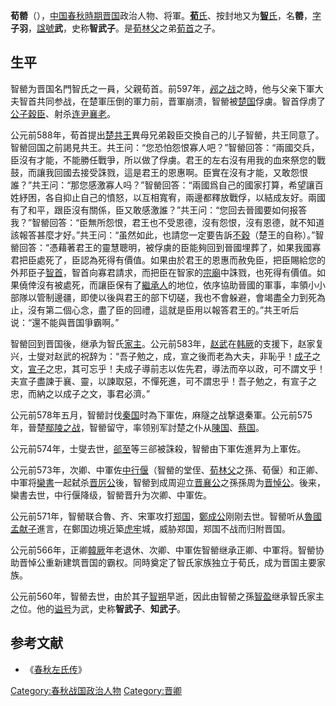 {{Infobox 先秦人物
|名稱=荀罃
|別稱=智武子、知武子
|姓=
|氏=荀氏、[[知氏|知氏]]（或智氏）
|名=罃
|字=子羽
|別名=智罃、知罃
|別字=
|諡號=武
|時代=[[春秋時代|春秋時代]]
|國家=晉國
|官位=[[晋国|晋国]]下军佐（公元前578年五月）<br />晋国上軍佐（公元前574年）<br />晉國次卿、中軍佐（公元前573年）<br />晉國正卿、中軍將（公元前566年）
|爵位=
|出生日期=不明
|逝世日期=公元前560年
|父=[[荀首|荀首]]
|母=
|正妻=
|妾=
|夫=
|子女=[[荀朔|荀朔]]（又名知朔）
}}

'''荀罃'''（{{bd|？||前560年||catIdx=X}}），[[中国|中国]][[春秋時期|春秋時期]][[晋国|晋国]]政治人物、将軍。[[荀氏|'''荀'''氏]]、按封地又为[[智氏|'''智'''氏]]，名'''罃'''，[[表字|字]]'''子羽'''，[[諡號|諡號]]'''武'''，史称'''智武子'''。是[[荀林父|荀林父]]之弟[[荀首|荀首]]之子。

==生平==
智罃为晋国名門智氏之一員，父親荀首。前597年，[[邲之战|邲之战]]之時，他与父亲下軍大夫智首共同参战，在楚軍压倒的軍力前，晋軍崩溃，智罃被[[楚国|楚国]]俘虜。智首俘虏了[[公子穀臣|公子穀臣]]、射杀[[连尹襄老|连尹襄老]]。

公元前588年，荀首提出[[楚共王|楚共王]]異母兄弟穀臣交換自己的儿子智罃，共王同意了。智罃回国之前謁見共王。共王问：“您恐怕怨恨寡人吧？”智罃回答：“兩國交兵，臣沒有才能，不能勝任戰爭，所以做了俘虜。君王的左右沒有用我的血來祭您的戰鼓，而讓我回國去接受誅戮，這是君王的恩惠啊。臣實在沒有才能，又敢怨恨誰？”共王问：“那您感激寡人吗？”智罃回答：“兩國爲自己的國家打算，希望讓百姓紓困，各自抑止自己的憤怒，以互相寬宥，兩邊都釋放戰俘，以結成友好。兩國有了和平，跟臣沒有關係，臣又敢感激誰？”共王问：“您回去晉國要如何报答我？”智罃回答：“臣無所怨恨，君王也不受恩德，沒有怨恨，沒有恩德，就不知道該報答甚麼才好。”共王问：“虽然如此，也請您一定要告訴[[不穀|不穀]]（楚王的自称）。”智罃回答：“憑藉著君王的靈慧聰明，被俘虜的臣能夠回到晉國埋葬了，如果我國寡君把臣處死了，臣認為死得有價值。如果由於君王的恩惠而赦免臣，把臣賜給您的外邦臣子[[智首|智首]]，智首向寡君請求，而把臣在智家的[[宗廟|宗廟]]中誅戮，也死得有價值。如果僥倖沒有被處死，而讓臣保有了[[繼承人|繼承人]]的地位，依序協助晉國的軍事，率領小小部隊以管制邊疆，即使以後與君王的部下切磋，我也不會躲避，會竭盡全力到死為止，沒有第二個心念，盡了臣的回禮，這就是臣用以報答君王的。”共王听后说：“還不能與晋国爭霸啊。”

智罃回到晋国後，继承为智氏[[家主|家主]]。公元前583年，[[赵武|赵武]]在[[韩厥|韩厥]]的支援下，赵家复兴，士燮对赵武的祝辞为：“吾子勉之，成，宣之後而老為大夫，非恥乎！[[趙衰|成子]]之文，[[趙盾|宣子]]之忠，其可忘乎！夫成子導前志以佐先君，導法而卒以政，可不謂文乎！夫宣子盡諫于襄、靈，以諫取惡，不憚死進，可不謂忠乎！吾子勉之，有宣子之忠，而納之以成子之文，事君必濟。”

公元前578年五月，智罃討伐[[秦国|秦国]]时為下軍佐，麻隧之战撃退秦軍。公元前575年，晉楚[[鄢陵之战|鄢陵之战]]，智罃留守，率领别军討楚之仆从[[陳国|陳国]]、[[蔡国|蔡国]]。

公元前574年，士燮去世，[[郤至|郤至]]等三郤被誅殺，智罃由下軍佐進昇为上軍佐。

公元前573年，次卿、中軍佐[[中行偃|中行偃]]（智罃的堂侄、[[荀林父|荀林父]]之孫、荀偃）和正卿、中軍将[[欒書|欒書]]一起弑杀[[晋厉公|晋厉公]]後，智罃到成周迎立[[晋襄公|晋襄公]]之孫孫周为[[晋悼公|晋悼公]]。後来，欒書去世，中行偃降级，智罃晋升为次卿、中軍佐。

公元前571年，智罃联合魯、齐、宋軍攻打[[郑国|郑国]]，[[鄭成公|鄭成公]]刚刚去世。智罃听从[[魯國|魯國]][[孟献子|孟献子]]進言，在鄭国边境近築[[虎牢|虎牢]]城，威胁郑国，郑国不战而归附晋国。

公元前566年，正卿[[韓厥|韓厥]]年老退休、次卿、中軍佐智罃继承正卿、中軍将。智罃协助晋悼公重新建筑晋国的霸权。同時奠定了智氏家族独立于荀氏，成为晋国主要家族。

公元前560年，智罃去世，由於其子[[智朔|智朔]]早逝，因此由智罃之孫[[智盈|智盈]]继承智氏家主之位。他的[[谥号|谥号]]为武，史称'''智武子'''、'''知武子'''。

==参考文献==
*《[[春秋左氏传|春秋左氏传]]》

{{start box}}
{{s-before|[[韩献子|韩献子]]}}
{{s-title|[[春秋|春秋]][[晋国|晋国]]正卿|前566年—前560年}}
{{s-after|[[中行献子|中行献子]]}}
{{s-before|[[荀首|荀首]]}}
{{s-title|[[晋国|晋国]][[智氏|智氏]]家主|前583年—前560年}}
{{s-after|孫[[荀盈|荀盈]]}}
{{end box}}

[[Category:春秋战国政治人物|Category:春秋战国政治人物]]
[[Category:晋卿|Category:晋卿]]